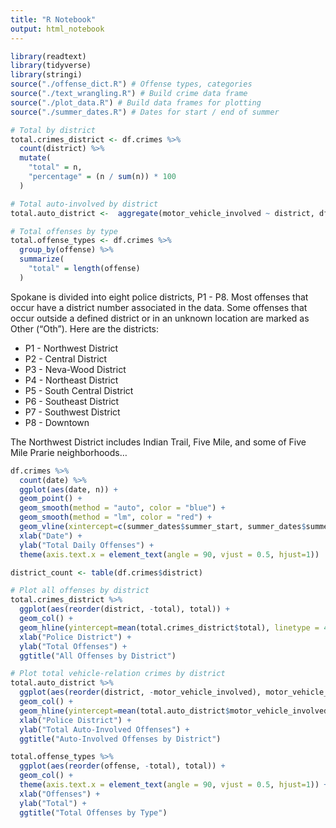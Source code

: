 ```yaml
---
title: "R Notebook"
output: html_notebook
---
```

```r
library(readtext)
library(tidyverse)
library(stringi)
source("./offense_dict.R") # Offense types, categories
source("./text_wrangling.R") # Build crime data frame
source("./plot_data.R") # Build data frames for plotting
source("./summer_dates.R") # Dates for start / end of summer
```

```r
# Total by district
total.crimes_district <- df.crimes %>%
  count(district) %>%
  mutate(
    "total" = n,
    "percentage" = (n / sum(n)) * 100
  )

# Total auto-involved by district
total.auto_district <-  aggregate(motor_vehicle_involved ~ district, df.crimes, sum)

# Total offenses by type
total.offense_types <- df.crimes %>%
  group_by(offense) %>%
  summarize(
    "total" = length(offense)
  )
```

Spokane is divided into eight police districts, P1 - P8. Most offenses that occur have a district number associated in the data. Some offenses that occur outside a defined district or in an unknown location are marked as Other ("Oth"). Here are the districts:

* P1 - Northwest District
* P2 - Central District
* P3 - Neva-Wood District
* P4 - Northeast District
* P5 - South Central District
* P6 - Southeast District
* P7 - Southwest District
* P8 - Downtown

The Northwest District includes Indian Trail, Five Mile, and some of Five Mile Prarie neighborhoods...

```r
df.crimes %>% 
  count(date) %>%
  ggplot(aes(date, n)) + 
  geom_point() +
  geom_smooth(method = "auto", color = "blue") +
  geom_smooth(method = "lm", color = "red") +
  geom_vline(xintercept=c(summer_dates$summer_start, summer_dates$summer_end), linetype=4) +
  xlab("Date") +
  ylab("Total Daily Offenses") +
  theme(axis.text.x = element_text(angle = 90, vjust = 0.5, hjust=1))
```

```r
district_count <- table(df.crimes$district)
```

```r
# Plot all offenses by district
total.crimes_district %>% 
  ggplot(aes(reorder(district, -total), total)) + 
  geom_col() +
  geom_hline(yintercept=mean(total.crimes_district$total), linetype = 4) +
  xlab("Police District") +
  ylab("Total Offenses") +
  ggtitle("All Offenses by District")

# Plot total vehicle-relation crimes by district
total.auto_district %>% 
  ggplot(aes(reorder(district, -motor_vehicle_involved), motor_vehicle_involved)) + 
  geom_col() +
  geom_hline(yintercept=mean(total.auto_district$motor_vehicle_involved), linetype = 4) +
  xlab("Police District") +
  ylab("Total Auto-Involved Offenses") +
  ggtitle("Auto-Involved Offenses by District")
```

```r
total.offense_types %>%
  ggplot(aes(reorder(offense, -total), total)) +
  geom_col() + 
  theme(axis.text.x = element_text(angle = 90, vjust = 0.5, hjust=1)) +
  xlab("Offenses") +
  ylab("Total") +
  ggtitle("Total Offenses by Type")
```